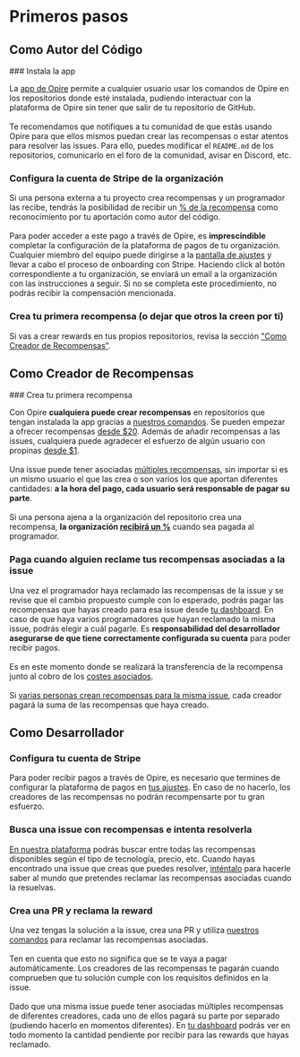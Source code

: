 
# Primeros pasos

## Como Autor del Código

<Steps>
### Instala la app

<DimmedText>La [app de Opire](/es/overview/install-app) permite a cualquier usuario usar los comandos de Opire en los repositorios donde esté instalada, pudiendo interactuar con la plataforma de Opire sin tener que salir de tu repositorio de GitHub.</DimmedText>
<br/><br/>
<DimmedText>Te recomendamos que notifiques a tu comunidad de que estás usando Opire para que ellos mismos puedan crear las recompensas o estar atentos para resolver las issues. Para ello, puedes modificar el `README.md` de los repositorios, comunicarlo en el foro de la comunidad, avisar en Discord, etc.</DimmedText>

### Configura la cuenta de Stripe de la organización

<DimmedText>Si una persona externa a tu proyecto crea recompensas y un programador las recibe, tendrás la posibilidad de recibir un [% de la recompensa](/es/rewards/pricing#porcentaje-para-el-autor-del-código) como reconocimiento por tu aportación como autor del código.</DimmedText>
<br/><br/>
<DimmedText>Para poder acceder a este pago a través de Opire, es **imprescindible** completar la configuración de la plataforma de pagos de tu organización. Cualquier miembro del equipo puede dirigirse a la [pantalla de ajustes](https://app.opire.dev/settings) y llevar a cabo el proceso de onboarding con Stripe. Haciendo click al botón correspondiente a tu organización, se enviará un email a la organización con las instrucciones a seguir. Si no se completa este procedimiento, no podrás recibir la compensación mencionada.</DimmedText>

### Crea tu primera recompensa (o dejar que otros la creen por ti) 

<DimmedText>Si vas a crear rewards en tus propios repositorios, revisa la sección ["Como Creador de Recompensas"](/es/overview/getting-started#como-creador-de-recompensas).</DimmedText>
</Steps>

## Como Creador de Recompensas

<Steps>
### Crea tu primera recompensa

<DimmedText>Con Opire **cualquiera puede crear recompensas** en repositorios que tengan instalada la app gracias a [nuestros comandos](/es/overview/commands#crear-recompensa). Se pueden empezar a ofrecer recompensas [desde $20](/es/rewards/pricing#precio-mínimo-y-costes). Además de añadir recompensas a las issues, cualquiera puede agradecer el esfuerzo de algún usuario con propinas [desde $1](/es/tips/pricing#precio-mínimo-y-costes).</DimmedText>
<br/><br/>
<DimmedText>Una issue puede tener asociadas [múltiples recompensas](/es/rewards/lifecycle#múltiples-recompensas), sin importar si es un mismo usuario el que las crea o son varios los que aportan diferentes cantidades: **a la hora del pago, cada usuario será responsable de pagar su parte**.</DimmedText>
<br/><br/>
<DimmedText>Si una persona ajena a la organización del repositorio crea una recompensa, **la organización [recibirá un %](/es/rewards/pricing#porcentaje-para-el-autor-del-código)** cuando sea pagada al programador.</DimmedText>

### Paga cuando alguien reclame tus recompensas asociadas a la issue

<DimmedText>Una vez el programador haya reclamado las recompensas de la issue y se revise que el cambio propuesto cumple con lo esperado, podrás pagar las recompensas que hayas creado para esa issue desde [tu dashboard](https://app.opire.dev/dashboard/creator/rewards). En caso de que haya varios programadores que hayan reclamado la misma issue, podrás elegir a cuál pagarle. Es **responsabilidad del desarrollador asegurarse de que tiene correctamente configurada su cuenta** para poder recibir pagos.</DimmedText>
<br/><br/>
<DimmedText>Es en este momento donde se realizará la transferencia de la recompensa junto al cobro de los [costes asociados](/es/rewards/pricing#precio-mínimo-y-costes).</DimmedText>
<br/><br/>
<DimmedText>Si [varias personas crean recompensas para la misma issue](/es/rewards/lifecycle#múltiples-creadores), cada creador pagará la suma de las recompensas que haya creado.</DimmedText>
</Steps>

## Como Desarrollador

<Steps>

### Configura tu cuenta de Stripe

<DimmedText>Para poder recibir pagos a través de Opire, es necesario que termines de configurar la plataforma de pagos en [tus ajustes](https://app.opire.dev/settings). En caso de no hacerlo, los creadores de las recompensas no podrán recompensarte por tu gran esfuerzo.</DimmedText>

### Busca una issue con recompensas e intenta resolverla

<DimmedText>[En nuestra plataforma](https://app.opire.dev) podrás buscar entre todas las recompensas disponibles según el tipo de tecnología, precio, etc. Cuando hayas encontrado una issue que creas que puedes resolver, [inténtalo](/es/overview/commands#intentar-resolver-la-issue) para hacerle saber al mundo que pretendes reclamar las recompensas asociadas cuando la resuelvas.</DimmedText>

### Crea una PR y reclama la reward

<DimmedText>Una vez tengas la solución a la issue, crea una PR y utiliza [nuestros comandos](/es/overview/commands#reclamar-las-recompensas-asociadas-a-una-issue) para reclamar las recompensas asociadas.</DimmedText>
<br/><br/>
<DimmedText>Ten en cuenta que esto no significa que se te vaya a pagar automáticamente. Los creadores de las recompensas te pagarán cuando comprueben que tu solución cumple con los requisitos definidos en la issue.</DimmedText>
<br/><br/>
<DimmedText>Dado que una misma issue puede tener asociadas múltiples recompensas de diferentes creadores, cada uno de ellos pagará su parte por separado (pudiendo hacerlo en momentos diferentes). En [tu dashboard](https://app.opire.dev/dashboard/programmer/rewards) podrás ver en todo momento la cantidad pendiente por recibir para las rewards que hayas reclamado.</DimmedText>

</Steps>
